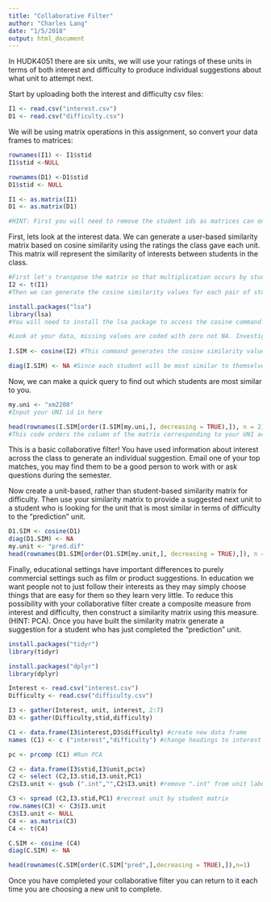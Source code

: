 ```yaml
---
title: "Collaborative Filter"
author: "Charles Lang"
date: "1/5/2018"
output: html_document
---
```


In HUDK4051 there are six units, we will use your ratings of these units in terms of both interest and difficulty to produce individual suggestions about what unit to attempt next.

Start by uploading both the interest and difficulty csv files:
```r
I1 <- read.csv("interest.csv")
D1 <- read.csv("difficulty.csv")
```

We will be using matrix operations in this assignment, so convert your data frames to matrices:
```r
rownames(I1) <- I1$stid
I1$stid <-NULL

rownames(D1) <-D1$stid
D1$stid <- NULL

I1 <- as.matrix(I1)
D1 <- as.matrix(D1)

#HINT: First you will need to remove the student ids as matrices can only contain one data type. You will then need to rename your row names with the student ids.

```

First, lets look at the interest data. We can generate a user-based similarity matrix based on cosine similarity using the ratings the class gave each unit. This matrix will represent the similarity of interests between students in the class.

```r
#First let's transpose the matrix so that multiplication occurs by students rather than units.
I2 <- t(I1)
#Then we can generate the cosine similarity values for each pair of students

install.packages("lsa") 
library(lsa)
#You will need to install the lsa package to access the cosine command.

#Look at your data, missing values are coded with zero not NA. Investigate cosine similarity and decide whether your missing values should be coded with zeros or NAs. Explain your choice. 
  
I.SIM <- cosine(I2) #This command generates the cosine similarity values as a new matrix. Click on I.SIM in the Global Environment pane to see what it looks like.

diag(I.SIM) <- NA #Since each student will be most similar to themselves we want to remove that information
```

Now, we can make a quick query to find out which students are most similar to you. 
```r
my.uni <- "xm2208" 
#Input your UNI id in here

head(rownames(I.SIM[order(I.SIM[my.uni,], decreasing = TRUE),]), n = 2) 
#This code orders the column of the matrix corresponding to your UNI according to similarity and returns the top two UNI ids for the students who's interests are most similar to yours
```

This is a basic collaborative filter! You have used information about interest across the class to generate an individual suggestion. Email one of your top matches, you may find them to be a good person to work with or ask questions during the semester.

Now create a unit-based, rather than student-based similarity matrix for difficulty. Then use your similarity matrix to provide a suggested next unit to a student who is looking for the unit that is most similar in terms of difficulty to the "prediction" unit. 
```r
D1.SIM <- cosine(D1)
diag(D1.SIM) <- NA
my.unit <- "pred.dif" 
head(rownames(D1.SIM[order(D1.SIM[my.unit,], decreasing = TRUE),]), n = 1) 
```

Finally, educational settings have important differences to purely commercial settings such as film or product suggestions. In education we want people not to just follow their interests as they may simply choose things that are easy for them so they learn very little. To reduce this possibility with your collaborative filter create a composite measure from interest and difficulty, then construct a similarity matrix using this measure. (HINT: PCA). Once you have built the similarity matrix generate a suggestion for a student who has just completed the "prediction" unit.
```r
install.packages("tidyr")
library(tidyr)

install.packages("dplyr")
library(dplyr)

Interest <- read.csv("interest.csv")
Difficulty <- read.csv("difficulty.csv")

I3 <- gather(Interest, unit, interest, 2:7)
D3 <- gather(Difficulty,stid,difficulty)

C1 <- data.frame(I3$interest,D3$difficulty) #create new data frame
names (C1) <- c ("interest","difficulty") #change headings to interest & difficulty

pc <- prcomp (C1) #Run PCA

C2 <- data.frame(I3$stid,I3$unit,pc$x)
C2 <- select (C2,I3.stid,I3.unit,PC1)
C2$I3.unit <- gsub (".int","",C2$I3.unit) #remove ".int" from unit label

C3 <- spread (C2,I3.stid,PC1) #recreat unit by student matrix
row.names(C3) <- C3$I3.unit
C3$I3.unit <- NULL
C4 <- as.matrix(C3)
C4 <- t(C4)

C.SIM <- cosine (C4)
diag(C.SIM) <- NA

head(rownames(C.SIM[order(C.SIM["pred",],decreasing = TRUE),]),n=1)

```

Once you have completed your collaborative filter you can return to it each time you are choosing a new unit to complete.
